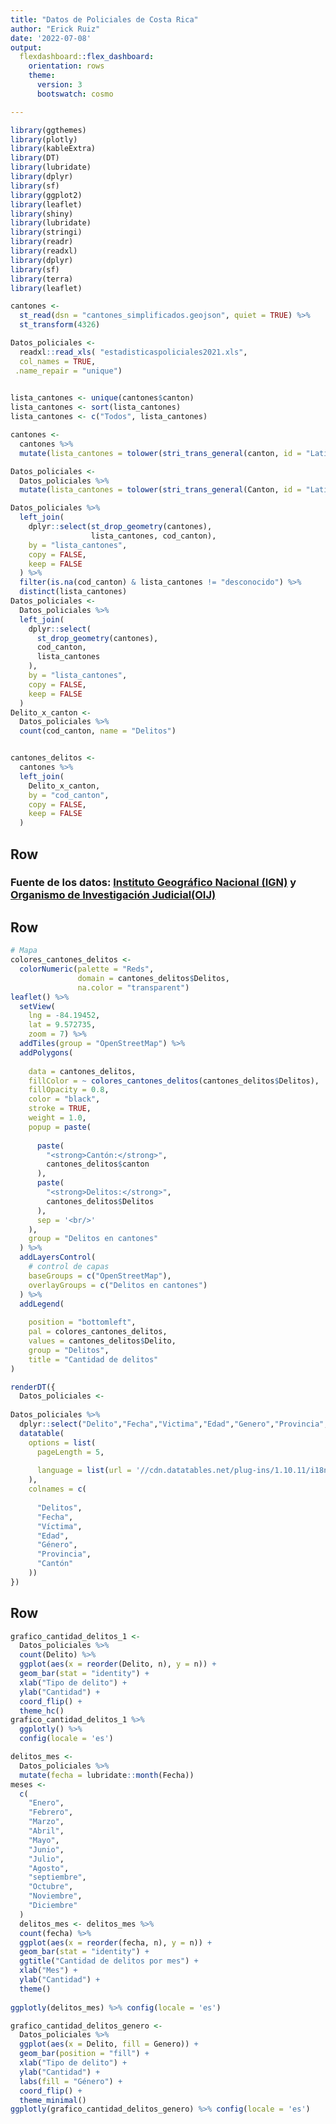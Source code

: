---
title: "Datos de Policiales de Costa Rica"
author: "Erick Ruiz"
date: '2022-07-08'
output: 
  flexdashboard::flex_dashboard:
    orientation: rows
    theme:
      version: 3
      bootswatch: cosmo

---



```{r paquetes, message= FALSE}
library(ggthemes) 
library(plotly) 
library(kableExtra) 
library(DT) 
library(lubridate)
library(dplyr)
library(sf)
library(ggplot2)
library(leaflet)
library(shiny)
library(lubridate)
library(stringi) 
library(readr) 
library(readxl) 
library(dplyr) 
library(sf) 
library(terra) 
library(leaflet) 
```

```{r lectura-datos-cantones}


cantones <-
  st_read(dsn = "cantones_simplificados.geojson", quiet = TRUE) %>%
  st_transform(4326)
```

```{r lectura-datos-policiales}


Datos_policiales <-
  readxl::read_xls( "estadisticaspoliciales2021.xls", 
  col_names = TRUE,
 .name_repair = "unique")
 
```


```{r lista-cantones}
lista_cantones <- unique(cantones$canton)
lista_cantones <- sort(lista_cantones)
lista_cantones <- c("Todos", lista_cantones)
```


```{r Union, message = FALSE}

cantones <-
  cantones %>%
  mutate(lista_cantones = tolower(stri_trans_general(canton, id = "Latin-ASCII")))

Datos_policiales <-
  Datos_policiales %>%
  mutate(lista_cantones = tolower(stri_trans_general(Canton, id = "Latin-ASCII")))

Datos_policiales %>%
  left_join(
    dplyr::select(st_drop_geometry(cantones),
                  lista_cantones, cod_canton),
    by = "lista_cantones",
    copy = FALSE,
    keep = FALSE
  ) %>%
  filter(is.na(cod_canton) & lista_cantones != "desconocido") %>% 
  distinct(lista_cantones) 
Datos_policiales <-
  Datos_policiales %>%
  left_join(
    dplyr::select(
      st_drop_geometry(cantones),
      cod_canton,
      lista_cantones
    ),
    by = "lista_cantones",
    copy = FALSE,
    keep = FALSE
  )
Delito_x_canton <-
  Datos_policiales %>%
  count(cod_canton, name = "Delitos")


cantones_delitos <-
  cantones %>%
  left_join(
    Delito_x_canton,
    by = "cod_canton",
    copy = FALSE,
    keep = FALSE
  )

```

 Row {data-height=10}
-----------------------------------------------------------------------


### **Fuente de los datos: [Instituto Geográfico Nacional (IGN)](http://geos.snitcr.go.cr/be/IGN_5/wfs) y [Organismo de Investigación Judicial(OIJ)](https://sitiooij.poder-judicial.go.cr/index.php/ayuda/servicios-policiales/servicios-a-organizaciones/indice-de-transparencia-del-sector-publico-costarricense/datos-abiertos)  **


Row {data-height=590}
-----------------------------------------------------------------------


```{r mapa, message = FALSE}
# Mapa
colores_cantones_delitos <-
  colorNumeric(palette = "Reds",
               domain = cantones_delitos$Delitos,
               na.color = "transparent")
leaflet() %>%
  setView(
    lng = -84.19452,
    lat = 9.572735,
    zoom = 7) %>%
  addTiles(group = "OpenStreetMap") %>% 
  addPolygons(
    
    data = cantones_delitos,
    fillColor = ~ colores_cantones_delitos(cantones_delitos$Delitos),
    fillOpacity = 0.8,
    color = "black",
    stroke = TRUE,
    weight = 1.0,
    popup = paste(
      
      paste(
        "<strong>Cantón:</strong>",
        cantones_delitos$canton
      ),
      paste(
        "<strong>Delitos:</strong>",
        cantones_delitos$Delitos
      ),
      sep = '<br/>'
    ),
    group = "Delitos en cantones"
  ) %>%
  addLayersControl(
    # control de capas
    baseGroups = c("OpenStreetMap"),
    overlayGroups = c("Delitos en cantones")
  ) %>%
  addLegend(
    
    position = "bottomleft",
    pal = colores_cantones_delitos,
    values = cantones_delitos$Delito,
    group = "Delitos",
    title = "Cantidad de delitos"
)
```



```{r Tabla, message=FALSE }
renderDT({
  Datos_policiales <-
  
Datos_policiales %>%
  dplyr::select("Delito","Fecha","Victima","Edad","Genero","Provincia","Canton") %>%
  datatable(
    options = list(
      pageLength = 5,
    
      language = list(url = '//cdn.datatables.net/plug-ins/1.10.11/i18n/Spanish.json') 
    ),
    colnames = c(
      
      "Delitos",
      "Fecha",
      "Víctima",
      "Edad",
      "Género",
      "Provincia",
      "Cantón"
    ))
})
```

Row {data-height=400}
-----------------------------------------------------------------------

```{r Grafico_cantidad_delito_1, message=FALSE}
grafico_cantidad_delitos_1 <-
  Datos_policiales %>%
  count(Delito) %>% 
  ggplot(aes(x = reorder(Delito, n), y = n)) +
  geom_bar(stat = "identity") +
  xlab("Tipo de delito") +
  ylab("Cantidad") +
  coord_flip() +
  theme_hc() 
grafico_cantidad_delitos_1 %>%
  ggplotly() %>% 
  config(locale = 'es')
```


```{r Grafico_delito_mes}
delitos_mes <-
  Datos_policiales %>%
  mutate(fecha = lubridate::month(Fecha))
meses <-
  c(
    "Enero",
    "Febrero",
    "Marzo",
    "Abril",
    "Mayo",
    "Junio",
    "Julio",
    "Agosto",
    "septiembre",
    "Octubre",
    "Noviembre",
    "Diciembre"
  )
  delitos_mes <- delitos_mes %>%
  count(fecha) %>%
  ggplot(aes(x = reorder(fecha, n), y = n)) +
  geom_bar(stat = "identity") +
  ggtitle("Cantidad de delitos por mes") +
  xlab("Mes") +
  ylab("Cantidad") +
  theme()
  
ggplotly(delitos_mes) %>% config(locale = 'es')
```

```{r Grafico_cantidad_delitos_genero}
grafico_cantidad_delitos_genero <-
  Datos_policiales %>%
  ggplot(aes(x = Delito, fill = Genero)) +
  geom_bar(position = "fill") +
  xlab("Tipo de delito") +
  ylab("Cantidad") +
  labs(fill = "Género") +
  coord_flip() +
  theme_minimal()
ggplotly(grafico_cantidad_delitos_genero) %>% config(locale = 'es')
  
```

